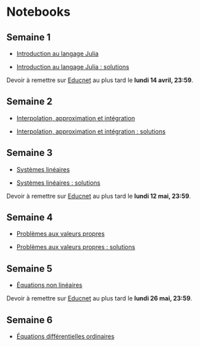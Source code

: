 # Notebooks

## Semaine 1

- [Introduction au langage Julia](notebooks/intro_julia.ipynb)

- [Introduction au langage Julia : solutions](notebooks/solutions_intro_julia.ipynb)

Devoir à remettre sur [Educnet](https://educnet.enpc.fr/mod/assign/view.php?id=70679) au plus tard le **lundi 14 avril, 23:59**.

## Semaine 2

- [Interpolation, approximation et intégration](notebooks/interpolation.ipynb)

- [Interpolation, approximation et intégration : solutions](notebooks/solutions_interpolation.ipynb)

## Semaine 3

- [Systèmes linéaires](notebooks/linear.ipynb)

- [Systèmes linéaires : solutions](notebooks/solutions_linear.ipynb)

Devoir à remettre sur [Educnet](https://educnet.enpc.fr/mod/assign/view.php?id=70815) au plus tard le **lundi 12 mai, 23:59**.

## Semaine 4

- [Problèmes aux valeurs propres](notebooks/eigen.ipynb)

- [Problèmes aux valeurs propres : solutions](notebooks/solutions_eigen.ipynb)

## Semaine 5

- [Équations non linéaires](notebooks/nonlinear.ipynb)

Devoir à remettre sur [Educnet](https://educnet.enpc.fr/mod/assign/view.php?id=70929) au plus tard le **lundi 26 mai, 23:59**.

## Semaine 6

- [Équations différentielles ordinaires](notebooks/odes.ipynb)

<!-- - [Équations différentielles ordinaires: solutions](notebooks/odes_sol.ipynb)

Ce notebook n'est pas à remettre. -->
